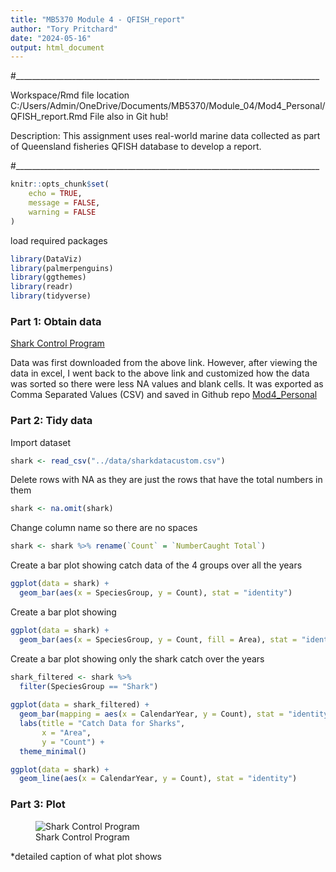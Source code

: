 ```yaml
---
title: "MB5370 Module 4 - QFISH_report"
author: "Tory Pritchard"
date: "2024-05-16"
output: html_document
---
```


#____________________________________________________________________________

Workspace/Rmd file location
C:/Users/Admin/OneDrive/Documents/MB5370/Module_04/Mod4_Personal/QFISH_report.Rmd
File also in Git hub!

Description: This assignment uses real-world marine data collected as part of Queensland fisheries QFISH database to develop a report.

#____________________________________________________________________________

```r
knitr::opts_chunk$set(
	echo = TRUE,
	message = FALSE,
	warning = FALSE
)
```

load required packages
```r
library(DataViz)
library(palmerpenguins)
library(ggthemes)
library(readr)
library(tidyverse)
```


### Part 1: Obtain data

[Shark Control Program](https://qfish.fisheries.qld.gov.au/query/number-caught-by-area-calendar-year-and-species-group/table)

Data was first downloaded from the above link. However, after viewing the data in excel, I went back to the above link and customized how the data was sorted so there were less NA values and blank cells. It was exported as Comma Separated Values (CSV) and saved in Github repo [Mod4_Personal](https://github.com/tkpritch/Mod4_Personal.git)


### Part 2: Tidy data

Import dataset
```r
shark <- read_csv("../data/sharkdatacustom.csv")
```


Delete rows with NA as they are just the rows that have the total numbers in them
```r
shark <- na.omit(shark)
```

Change column name so there are no spaces
```r
shark <- shark %>% rename(`Count` = `NumberCaught Total`)
```


Create a bar plot showing catch data of the 4 groups over all the years
```r
ggplot(data = shark) +
  geom_bar(aes(x = SpeciesGroup, y = Count), stat = "identity")
```

Create a bar plot showing 
```r
ggplot(data = shark) +
  geom_bar(aes(x = SpeciesGroup, y = Count, fill = Area), stat = "identity")
```

Create a bar plot showing only the shark catch over the years 
```r
shark_filtered <- shark %>%
  filter(SpeciesGroup == "Shark")
         
ggplot(data = shark_filtered) +
  geom_bar(mapping = aes(x = CalendarYear, y = Count), stat = "identity") +
  labs(title = "Catch Data for Sharks",
       x = "Area",
       y = "Count") +
  theme_minimal()
```

```r
ggplot(data = shark) +
  geom_line(aes(x = CalendarYear, y = Count), stat = "identity")
```









### Part 3: Plot 

![Shark Control Program](QFISHplot.png)

*detailed caption of what plot shows